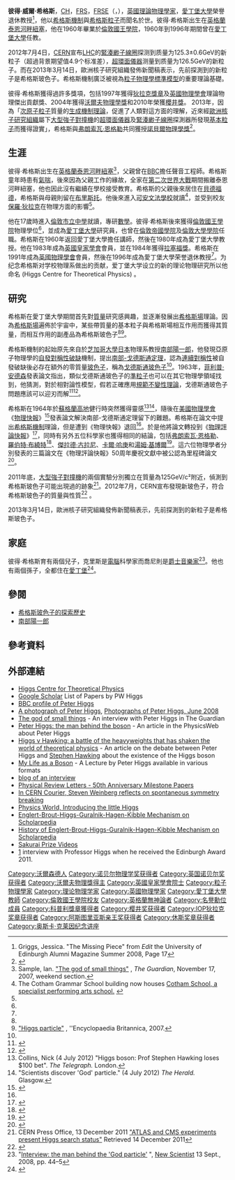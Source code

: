 {{NoteTA|G1=物理學}}
{{Infobox scientist
| name              = 彼得·希格斯{{Nobel icon|prize=2013年诺贝尔物理学奖|link=诺贝尔物理学奖}}<br><small>Peter Ware Higgs</small>
|birth_name         = Peter Ware Higgs
| image             = Peter higgs chalkboard.jpg
| box_width         = 250px
| image_size        = 
| caption           = {{NoteTA|G1=物理學}}
| birth_date        = {{birth date and age|1929|5|29|df=y}}
| birth_place       = {{UK}}[[泰恩河畔紐塞|泰恩河畔紐塞]]
| residence         = {{UK}}[[爱丁堡|爱丁堡]]
| nationality       = {{UK}}
| field             = [[理論物理學|理論物理學]] 
| work_institutions = [[愛丁堡大學|愛丁堡大學]] <br /> [[倫敦帝國學院|倫敦帝國學院]]<br /> [[倫敦大學學院|倫敦大學學院]]
| alma_mater        = [[倫敦國王學院|倫敦國王學院]]
| doctoral_advisor  = [[查爾斯·庫爾森|查爾斯·庫爾森]]<ref name="mathgene">{{MathGenealogy|id=35098}}</ref>
| doctoral_students = Christopher Bishop<br />Lewis Ryder<br />[[大衛·華勒斯|大衛·華勒斯]]<ref name="mathgene"/>
| thesis_title= Some problems in the theory of molecular vibrations
| thesis_url = http://books.google.co.uk/books/about/Some_Problems_in_the_Theory_of_Molecular.html?id=vw_SXwAACAAJ
| thesis_year = 1955
| known_for         = [[对称性破缺|对称性破缺]]<br />[[希格斯機制|希格斯機制]]<br />[[希格斯場|希格斯場]]<br />[[希格斯粒子|希格斯粒子]]
| influences        =
| influenced        =
| prizes            = [[休斯奖章|休斯奖章]] (1981)<br>[[狄拉克獎章|狄拉克獎章]] (1997)<br />[[沃爾夫物理學獎|沃爾夫物理學獎]] (2004)<br />[[櫻井獎|櫻井獎]] (2010)<br />[[File:Nobel_prize_medal.svg|20px]] [[諾貝爾物理學獎|諾貝爾物理學獎]] (2013年)<ref>[http://www.apdnews.com/news/36200.html 比利时与英国科学家获诺贝尔物理学奖] {{webarchive|url=https://web.archive.org/web/20160304202909/http://www.apdnews.com/news/36200.html |date=2016-03-04 }}，亚太日报，2013年10月10日</ref><br>[[科普利獎章|科普利獎章]] (2015年)
| religion          = [[無神論|無神論]]<ref name=NS/>
}}

'''彼得·威爾·希格斯'''，[[名譽勳位|CH]]，[[皇家學會院士|FRS]]，[[愛丁堡皇家學會院士|FRSE]]（{{lang-en|'''Peter Ware Higgs'''}}，{{bd|1929年|5月29日|||catIdx=Higgs}}），[[英國|英國]][[理論物理學家|理論物理學家]]，[[愛丁堡大學|愛丁堡大學]]榮譽退休教授<ref name = Edit>Griggs, Jessica. "The Missing Piece" from ''Edit'' the University of Edinburgh Alumni Magazine Summer 2008, Page 17</ref>，他以[[希格斯機制|希格斯機制]]與[[希格斯粒子|希格斯粒子]]而聞名於世。彼得·希格斯出生在[[英格蘭|英格蘭]][[泰恩河畔紐塞|泰恩河畔紐塞]]，他在1960年畢業於[[倫敦國王學院|倫敦國王學院]]，1960年到1996年期間曾在[[愛丁堡大學|愛丁堡大學]]任教。

2012年7月4日，[[CERN|CERN]]宣布[[LHC|LHC]]的[[緊湊緲子線圈|緊湊緲子線圈]]探测到质量为125.3±0.6GeV的新粒子（超過背景期望值4.9个标准差），[[超環面儀器|超環面儀器]]测量到质量为126.5GeV的新粒子。而在2013年3月14日，歐洲核子研究組織發佈新聞稿表示，先前探測到的新粒子是希格斯玻色子。希格斯機制廣泛被視為[[粒子物理學|粒子物理學]][[標準模型|標準模型]]的重要理論基礎。

彼得·希格斯獲得過許多獎項，包括1997年獲得[[狄拉克獎章|狄拉克獎章]]及[[英國物理學會|英國物理學會]]理論物理傑出貢獻獎、2004年獲得[[沃爾夫物理學獎|沃爾夫物理學獎]]和2010年榮獲[[櫻井獎|櫻井獎]]。
2013年，因為「[[次原子粒子|次原子粒子]]質量的[[希格斯機制|生成機制理論]]，促進了人類對這方面的理解，近來經[[歐洲核子研究組織|歐洲核子研究組織]]屬下[[大型強子對撞機|大型強子對撞機]]的[[超環面儀器|超環面儀器]]及[[緊湊緲子線圈|緊湊緲子線圈]]探測器所發現[[基本粒子|基本粒子]]而獲得證實」，希格斯與[[弗朗索瓦·恩格勒|弗朗索瓦·恩格勒]]共同獲授[[諾貝爾物理學獎|諾貝爾物理學獎]]<ref>{{Cite web |url=http://www.nobelprize.org/nobel_prizes/physics/laureates/2013/ |title=2013諾貝爾獎 |accessdate=2013-10-08 |archive-date=2015-04-04 |archive-url=https://web.archive.org/web/20150404112934/http://www.nobelprize.org/nobel_prizes/physics/laureates/2013/ |dead-url=no }}</ref>。

== 生涯 ==

彼得·希格斯出生在[[英格蘭|英格蘭]][[泰恩河畔紐塞|泰恩河畔紐塞]]<ref name=Guardian>Sample, Ian. [http://www.guardian.co.uk/weekend/story/0,,2210858,00.html "The god of small things"] {{Wayback|url=http://www.guardian.co.uk/weekend/story/0,,2210858,00.html |date=20080516141136 }}, ''The Guardian'', November 17, 2007, weekend section.</ref>，父親曾在[[BBC|BBC]]擔任聲音工程師。希格斯童年時患有[[氣喘|氣喘]]，後來因為父親工作的緣故，全家在[[第二次世界大戰|第二次世界大戰]]期間搬離泰恩河畔紐塞，他也因此沒有繼續在學校接受教育。希格斯的父親後來居住在[[貝德福德|貝德福德]]，希格斯與母親則留在[[布里斯托|布里斯托]]。他後來進入[[可安文法學校|可安文法學校]]就讀<ref>The Cotham Grammar School building now houses [http://www.cotham.bristol.sch.uk/index.php?option=com_content&task=view&id=1&Itemid=1 Cotham School, a specialist performing arts school.] {{webarchive|url=https://web.archive.org/web/20080331080010/http://www.cotham.bristol.sch.uk/index.php?option=com_content&task=view&id=1&Itemid=1 |date=2008-03-31 }}</ref>，並受到校友[[保羅·狄拉克|保羅·狄拉克]]在物理方面的影響<ref name=Guardian/>。

他在17歲時進入[[倫敦市立中學|倫敦市立中學]]就讀，專研[[數學|數學]]。彼得·希格斯後來獲得[[倫敦國王學院|倫敦國王學院]]物理學位<ref Name = Edit/>，並成為[[愛丁堡大學|愛丁堡大學]]研究員，也曾在[[倫敦帝國學院|倫敦帝國學院]]及[[倫敦大學學院|倫敦大學學院]]任職。希格斯在1960年返回愛丁堡大學擔任講師，然後在1980年成為愛丁堡大學教授。他在1983年成為[[英國皇家學會|英國皇家學會]]會員，並在1984年獲得[[拉塞福獎|拉塞福獎]]。希格斯在1991年成為[[英國物理學會|英國物理學會]]會員，然後在1996年成為愛丁堡大學荣誉退休教授<ref Name = Edit/>。为纪念希格斯对学校物理系做出的贡献，爱丁堡大学设立的新的理论物理研究所以他命名 (Higgs Centre for Theoretical Physics) 。

== 研究 ==
希格斯在愛丁堡大學期間首先對[[質量|質量]]研究感興趣，並逐漸發展出[[希格斯場|希格斯場]]理論。因為[[希格斯場|希格斯場]]遍佈於宇宙中，某些帶質量的基本粒子與希格斯場相互作用而獲得其質量，而相互作用的副產品為希格斯玻色子<ref name=Guardian/><ref name=EB>[http://www.britannica.com/eb/article-9040396/Higgs-particle "Higgs particle"] {{Wayback|url=http://www.britannica.com/eb/article-9040396/Higgs-particle |date=20071121144551 }}, ''Encyclopaedia Britannica, 2007.</ref>。

希格斯機制的起始原先來自於[[芝加哥大學|芝加哥大學]][[日本|日本]]物理系教授[[南部陽一郎|南部陽一郎]]，他發現亞原子物理學的[[自發對稱性破缺|自發對稱性破缺]]機制，提出[[南部-戈德斯通定理|南部-戈德斯通定理]]，認為[[連續對稱性|連續對稱性]]被自發破缺後必存在額外的零質量[[玻色子|玻色子]]，稱為[[戈德斯通玻色子|戈德斯通玻色子]]<ref name = Edit/>。1963年，[[菲利普·安德森|菲利普·安德森]]發表論文指出，類似戈德斯通玻色子的[[準粒子|準粒子]]也可以在其它物理學領域找到，他猜測，對於相對論性模型，假若正確應用[[規範場論|規範不變性理論]]，戈德斯通玻色子問題應該可以迎刃而解<ref>{{cite journal|doi=10.1103/physrev.130.439|title=Plasmons, Gauge Invariance, and Mass|date=1963|journal=Physical Review|volume=130|issue=1|pages=439–442|url=https://link.aps.org/doi/10.1103/PhysRev.130.439|accessdate=2018-04-02|author=P. W. Anderson}}</ref><ref>{{Citation
  | first = Peter
  | last = Higgs
  | editor-last = Duff
  | editor-first = Michael
  | editor2-last = Liu
  | editor2-first = James
  | contribution = My Life as a Boson: The Story of "The Higgs"
  | title = 2001, a spacetime odyssey: proceedings of the Inaugural Conference of the Michigan Center for Theoretical Physics : Michigan, USA, 21-25 May 2001
  | year = 2002
  | pages = pp.86-88
  | publisher = World Scientific
  | isbn = 9789812382313}}
</ref>。

希格斯在1964年於[[蘇格蘭高地|蘇格蘭高地]]健行時突然獲得靈感<ref>Collins, Nick (4 July 2012)  "Higgs boson: Prof Stephen Hawking loses $100 bet". ''The Telegraph.'' London.</ref><ref>"Scientists discover 'God' particle." (4 July 2012) ''The Herald.'' Glasgow.</ref>，隨後在[[美國物理學會|美國物理學會]]《[[物理快報|物理快報]]》<ref>{{cite journal|url=http://linkinghub.elsevier.com/retrieve/pii/0031916364911369|pages=132–133|title=Broken symmetries, massless particles and gauge fields|journal=Physics Letters|volume=12|issue=2|accessdate=2018-04-02|doi=10.1016/0031-9163(64)91136-9|author=P.W. Higgs|archive-date=2022-06-16|archive-url=https://web.archive.org/web/20220616045118/https://linkinghub.elsevier.com/retrieve/pii/0031916364911369}}</ref>發表論文解決南部-戈德斯通定理留下的難題。希格斯在論文中提出[[希格斯機制|希格斯機制]]理論，但是遭到《物理快報》退回<ref name=Guardian/>。於是他將論文轉投到《[[物理評論快報|物理評論快報]]》<ref>{{cite journal|doi=10.1103/physrevlett.13.508|title=Broken Symmetries and the Masses of Gauge Bosons|date=1964|journal=Physical Review Letters|volume=13|issue=16|pages=508–509|url=https://link.aps.org/doi/10.1103/PhysRevLett.13.508|accessdate=2018-04-02|author=Peter W. Higgs}}{{Dead link}}</ref>，同時有另外五位科學家也獲得相同的結論，包括[[弗朗索瓦·恩格勒|弗朗索瓦·恩格勒]]、[[羅伯特·布繞特|羅伯特·布繞特]]<ref>{{cite journal|doi=10.1103/physrevlett.13.321|title=Broken Symmetry and the Mass of Gauge Vector Mesons|date=1964|journal=Physical Review Letters|volume=13|issue=9|pages=321–323|url=https://link.aps.org/doi/10.1103/PhysRevLett.13.321|accessdate=2018-04-02|author=F. Englert}}</ref>、[[傑拉德·古拉尼|傑拉德·古拉尼]]、[[卡爾·哈庚|卡爾·哈庚]]和[[湯姆·基博爾|湯姆·基博爾]]<ref>{{cite journal|doi=10.1103/physrevlett.13.585|title=Global Conservation Laws and Massless Particles|date=1964|journal=Physical Review Letters|volume=13|issue=20|pages=585–587|url=https://link.aps.org/doi/10.1103/PhysRevLett.13.585|accessdate=2018-04-02|author=G. S. Guralnik}}</ref>。這六位物理學者分別發表的三篇論文在《物理評論快報》50周年慶祝文獻中被公認為里程碑論文<ref>{{cite web |url=http://prl.aps.org/50years/milestones#1964 |title=Physical Review Letters - 50th Anniversary Milestone Papers |publisher=Prl.aps.org |date= |accessdate=2012-07-05 |archive-date=2010-01-10 |archive-url=https://archive.is/20100110134128/http://prl.aps.org/50years/milestones#1964 |dead-url=no }}</ref>。

2011年底，[[大型強子對撞機|大型強子對撞機]]的兩個實驗分別獨立在質量為125GeV/c²附近，偵測到希格斯玻色子可能出現過的跡象<ref>CERN Press Office, 13 December 2011 [http://press.web.cern.ch/press/PressReleases/Releases2011/PR25.11E.html "ATLAS and CMS experiments present Higgs search status"] {{webarchive|url=https://web.archive.org/web/20111214114551/http://press.web.cern.ch/press/PressReleases/Releases2011/PR25.11E.html |date=2011-12-14 }} Retrieved 14 December 2011</ref>。2012年7月，CERN宣布發現新玻色子，符合希格斯玻色子的質量與性質<ref>{{cite web
|url=http://public.web.cern.ch/public/Welcome.html
|title=Higgs within reach
|date=4 July 2012
|publisher=CERN
|accessdate=6 July 2012
|archive-date=2013-02-11
|archive-url=https://web.archive.org/web/20130211081020/http://public.web.cern.ch/Public/Welcome.html
|dead-url=yes
}}</ref><!--Feature will be archived-->。

2013年3月14日，歐洲核子研究組織發佈新聞稿表示，先前探測到的新粒子是希格斯玻色子。

==家庭==
彼得·希格斯育有兩個兒子，克里斯是[[電腦|電腦]]科學家而喬尼則是[[爵士|爵士]][[音樂家|音樂家]]<ref name=NS>"[http://www.newscientist.com/channel/opinion/mg19926732.100-interview-the-man-behind-the-god-particle.html Interview: the man behind the 'God particle'] {{Wayback|url=http://www.newscientist.com/channel/opinion/mg19926732.100-interview-the-man-behind-the-god-particle.html |date=20080913214154 }}", [[New_Scientist|New Scientist]] 13 Sept., 2008, pp. 44–5</ref>。他也有兩個孫子，全都住在[[愛丁堡|愛丁堡]]<ref name=Scotsman-25Feb12>{{cite news
|url=http://www.scotsman.com/the-scotsman/features/they-ll-find-the-god-particle-by-summer-and-peter-higgs-should-know-1-2138574
|title="They'll find the God particle by summer."  And Peter Higgs should know
|publisher=The Scotsman
|date=25 February 2012
|accessdate=3 July 2012
|archive-date=2012-07-06
|archive-url=https://web.archive.org/web/20120706001340/http://www.scotsman.com/the-scotsman/features/they-ll-find-the-god-particle-by-summer-and-peter-higgs-should-know-1-2138574
|dead-url=no
}}</ref>。

== 參閱 ==
* [[希格斯玻色子的探索歷史|希格斯玻色子的探索歷史]]
* [[南部陽一郎|南部陽一郎]]

== 參考資料 ==
{{Reflist|30em}}

== 外部連結 ==
* [http://www.ph.ed.ac.uk/higgs-centre Higgs Centre for Theoretical Physics] {{Wayback|url=http://www.ph.ed.ac.uk/higgs-centre |date=20120916015444 }}
* [http://scholar.google.com/scholar?hl=en&lr=&q=author%3APW+author%3AHiggs&btnG=Search Google Scholar] {{Wayback|url=http://scholar.google.com/scholar?hl=en&lr=&q=author%3APW+author%3AHiggs&btnG=Search |date=20190913094451 }} List of Papers by PW Higgs
* [http://www.bbc.co.uk/news/science-environment-16222710 BBC profile of Peter Higgs] {{Wayback|url=http://www.bbc.co.uk/news/science-environment-16222710 |date=20220405092839 }}
* [https://web.archive.org/web/20120721232416/http://www.particlephysics.ac.uk/news/picture-of-the-week/picture-archive/the-man-behind-the-higgs-particle.html A photograph of Peter Higgs], [http://www.ph.ed.ac.uk/peter-higgs/ Photographs of Peter Higgs, June 2008] {{Wayback|url=http://www.ph.ed.ac.uk/peter-higgs/ |date=20120420024932 }}
* [http://www.guardian.co.uk/science/2007/nov/17/sciencenews.particlephysics The god of small things] {{Wayback|url=http://www.guardian.co.uk/science/2007/nov/17/sciencenews.particlephysics |date=20181226101446 }} - An interview with Peter Higgs in The Guardian
* [http://physicsweb.org/articles/world/17/7/6 Peter Higgs: the man behind the boson] {{Wayback|url=http://physicsweb.org/articles/world/17/7/6 |date=20070312190133 }} - An article in the PhysicsWeb about Peter Higgs
* [https://web.archive.org/web/20031116195026/http://millennium-debate.org/ind3sept023.htm Higgs v Hawking: a battle of the heavyweights that has shaken the world of theoretical physics] - An article on the debate between Peter Higgs and [[Stephen_Hawking|Stephen Hawking]] about the existence of the Higgs boson
* [https://web.archive.org/web/20120123020012/http://pauli.physics.lsa.umich.edu/w/arch/som/sto2001/Higgs/real/ My Life as a Boson] - A Lecture by Peter Higgs available in various formats
* [http://theatomsmashers.blogspot.com/2004/07/peter-higgs-as-in-higgs-boson.html blog of an interview] {{Wayback|url=http://theatomsmashers.blogspot.com/2004/07/peter-higgs-as-in-higgs-boson.html |date=20210324114903 }}
* [http://prl.aps.org/50years/milestones#1964 Physical Review Letters - 50th Anniversary Milestone Papers] {{Webarchive|url=https://archive.is/20100110134128/http://prl.aps.org/50years/milestones#1964 |date=2010-01-10 }}
* [http://cerncourier.com/cws/article/cern/32522 In CERN Courier, Steven Weinberg reflects on spontaneous symmetry breaking] {{WebCite|url=https://www.webcitation.org/667RHA9JO?url=http://cerncourier.com/cws/article/cern/32522 |date=20120312225511 |dateformat=iso }}
* [http://physicsworld.com/cws/article/print/11353 Physics World, Introducing the little Higgs] {{Wayback|url=http://physicsworld.com/cws/article/print/11353 |date=20100117124900 }}
* [http://www.scholarpedia.org/article/Englert-Brout-Higgs-Guralnik-Hagen-Kibble_mechanism Englert-Brout-Higgs-Guralnik-Hagen-Kibble Mechanism on Scholarpedia] {{Wayback|url=http://www.scholarpedia.org/article/Englert-Brout-Higgs-Guralnik-Hagen-Kibble_mechanism |date=20120409204843 }}
* [http://www.scholarpedia.org/article/Englert-Brout-Higgs-Guralnik-Hagen-Kibble_mechanism_%28history%29 History of Englert-Brout-Higgs-Guralnik-Hagen-Kibble Mechanism on Scholarpedia] {{Wayback|url=http://www.scholarpedia.org/article/Englert-Brout-Higgs-Guralnik-Hagen-Kibble_mechanism_%28history%29 |date=20120417184553 }}
* [http://www.youtube.com/view_play_list?p=BDA16F52CA3C9B1D Sakurai Prize Videos] {{Wayback|url=http://www.youtube.com/view_play_list?p=BDA16F52CA3C9B1D |date=20130202151650 }}
* [http://www.youtube.com/watch?v=EdPcdEAzSXg] {{Wayback|url=http://www.youtube.com/watch?v=EdPcdEAzSXg |date=20211130040653 }} interview with Professor Higgs when he received the Edinburgh Award 2011.

{{2013年诺贝尔奖获得者}}
{{诺贝尔物理学奖获得者 (2001年－2025年)}}
{{沃尔夫物理奖}}
{{樱井奖获得者}}
{{休斯奖章获得者}}
{{IOP狄拉克奖章获得者}}
{{奥斯卡·克莱因纪念讲座}}
{{阿斯图里亚斯亲王奖获得者|technical-scientific-research}}
{{2001年至2050年科普利奖章获得者}}

{{Authority control}}
{{DEFAULTSORT:Higgs, Peter}}
[[Category:沃爾森德人|Category:沃爾森德人]]
[[Category:诺贝尔物理学奖获得者|Category:诺贝尔物理学奖获得者]]
[[Category:英国诺贝尔奖获得者|Category:英国诺贝尔奖获得者]]
[[Category:沃爾夫物理獎得主|Category:沃爾夫物理獎得主]]
[[Category:英國皇家學會院士|Category:英國皇家學會院士]]
[[Category:粒子物理學家|Category:粒子物理學家]]
[[Category:理论物理学家|Category:理论物理学家]]
[[Category:英國物理學家|Category:英國物理學家]]
[[Category:愛丁堡大學教師|Category:愛丁堡大學教師]]
[[Category:倫敦國王學院校友|Category:倫敦國王學院校友]]
[[Category:英格蘭無神論者|Category:英格蘭無神論者]]
[[Category:名譽勳位成員|Category:名譽勳位成員]]
[[Category:科普利獎章獲得者|Category:科普利獎章獲得者]]
[[Category:樱井奖获得者|Category:樱井奖获得者]]
[[Category:IOP狄拉克奖章获得者|Category:IOP狄拉克奖章获得者]]
[[Category:阿斯图里亚斯亲王奖获得者|Category:阿斯图里亚斯亲王奖获得者]]
[[Category:休斯奖章获得者|Category:休斯奖章获得者]]
[[Category:奥斯卡·克莱因纪念讲座|Category:奥斯卡·克莱因纪念讲座]]